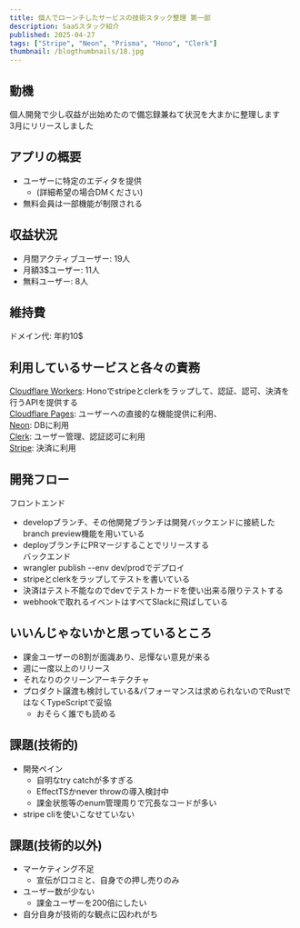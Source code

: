 ```yaml
---
title: 個人でローンチしたサービスの技術スタック整理 第一部
description: SaaSスタック紹介
published: 2025-04-27
tags: ["Stripe", "Neon", "Prisma", "Hono", "Clerk"]
thumbnail: /blogthumbnails/18.jpg
---
```


## 動機
個人開発で少し収益が出始めたので備忘録兼ねて状況を大まかに整理します  
3月にリリースしました  

## アプリの概要
- ユーザーに特定のエディタを提供  
  - (詳細希望の場合DMください)  
- 無料会員は一部機能が制限される  

## 収益状況
- 月間アクティブユーザー: 19人  
- 月額3$ユーザー: 11人
- 無料ユーザー: 8人

## 維持費
ドメイン代: 年約10$

## 利用しているサービスと各々の責務
[Cloudflare Workers](https://www.cloudflare.com/ja-jp/developer-platform/products/workers): Honoでstripeとclerkをラップして、認証、認可、決済を行うAPIを提供する  
[Cloudflare Pages](https://www.cloudflare.com/ja-jp/developer-platform/products/pages): ユーザーへの直接的な機能提供に利用、  
[Neon](https://neon.tech): DBに利用  
[Clerk](https://clerk.com/): ユーザー管理、認証認可に利用    
[Stripe](https://clerk.com/): 決済に利用  

## 開発フロー
フロントエンド  
- developブランチ、その他開発ブランチは開発バックエンドに接続したbranch preview機能を用いている  
- deployブランチにPRマージすることでリリースする  
バックエンド
- wrangler publish --env dev/prodでデプロイ
- stripeとclerkをラップしてテストを書いている
- 決済はテスト不能なのでdevでテストカードを使い出来る限りテストする
- webhookで取れるイベントはすべてSlackに飛ばしている

## いいんじゃないかと思っているところ
- 課金ユーザーの8割が面識あり、忌憚ない意見が来る
- 週に一度以上のリリース
- それなりのクリーンアーキテクチャ
- プロダクト譲渡も検討している&パフォーマンスは求められないのでRustではなくTypeScriptで妥協
  - おそらく誰でも読める


## 課題(技術的)
- 開発ペイン
  - 自明なtry catchが多すぎる
  - EffectTSかnever throwの導入検討中
  - 課金状態等のenum管理周りで冗長なコードが多い
- stripe cliを使いこなせていない

## 課題(技術的以外)
- マーケティング不足
  - 宣伝が口コミと、自身での押し売りのみ
- ユーザー数が少ない
  - 課金ユーザーを200倍にしたい
- 自分自身が技術的な観点に囚われがち
